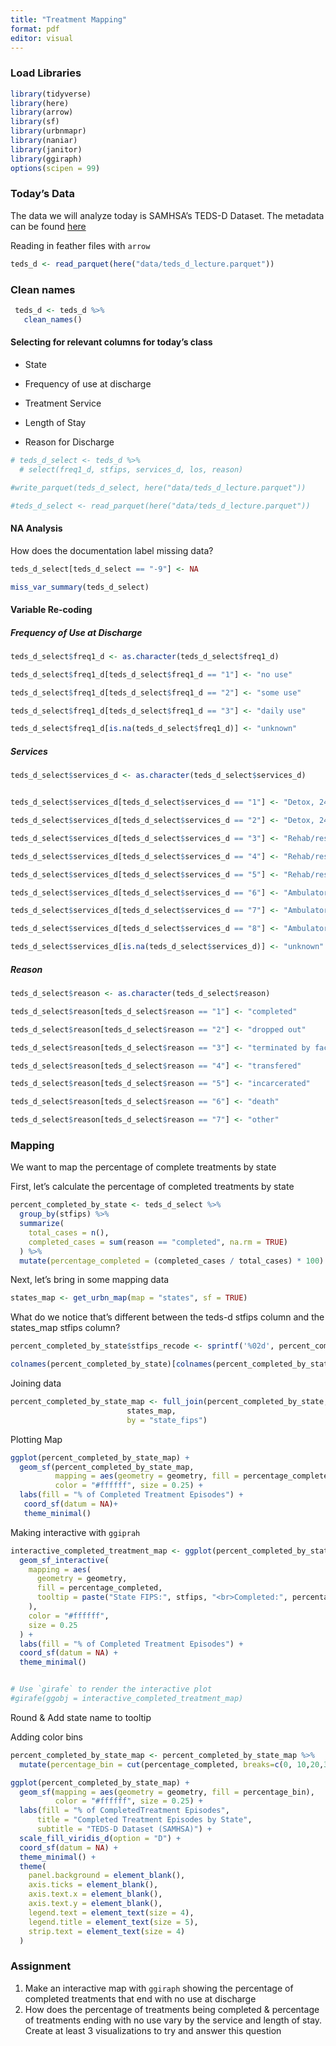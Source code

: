 ```yaml
---
title: "Treatment Mapping"
format: pdf
editor: visual
---
```


### Load Libraries

```r
library(tidyverse)
library(here)
library(arrow)
library(sf)
library(urbnmapr)
library(naniar)
library(janitor)
library(ggiraph)
options(scipen = 99)
```

### Today's Data

The data we will analyze today is SAMHSA's TEDS-D Dataset. The metadata can be found [here](https://www.samhsa.gov/data/system/files/media-puf-file/TEDS-D-2021-DS0001-info-codebook.pdf)

Reading in feather files with `arrow`

```r
teds_d <- read_parquet(here("data/teds_d_lecture.parquet"))
```

### Clean names

```r
 teds_d <- teds_d %>% 
   clean_names()
```

#### Selecting for relevant columns for today's class

-   State

-   Frequency of use at discharge

-   Treatment Service

-   Length of Stay

-   Reason for Discharge

```r
# teds_d_select <- teds_d %>% 
  # select(freq1_d, stfips, services_d, los, reason)
```

```r
#write_parquet(teds_d_select, here("data/teds_d_lecture.parquet"))
```

```r
#teds_d_select <- read_parquet(here("data/teds_d_lecture.parquet"))
```

#### NA Analysis

How does the documentation label missing data?

```r
teds_d_select[teds_d_select == "-9"] <- NA
```

```r
miss_var_summary(teds_d_select)
```

#### Variable Re-coding

##### Frequency of Use at Discharge

```r
teds_d_select$freq1_d <- as.character(teds_d_select$freq1_d)

teds_d_select$freq1_d[teds_d_select$freq1_d == "1"] <- "no use"

teds_d_select$freq1_d[teds_d_select$freq1_d == "2"] <- "some use"

teds_d_select$freq1_d[teds_d_select$freq1_d == "3"] <- "daily use"

teds_d_select$freq1_d[is.na(teds_d_select$freq1_d)] <- "unknown"
```

##### Services

```r
teds_d_select$services_d <- as.character(teds_d_select$services_d)


teds_d_select$services_d[teds_d_select$services_d == "1"] <- "Detox, 24-hour, hospital inpatient"

teds_d_select$services_d[teds_d_select$services_d == "2"] <- "Detox, 24-hour, free-standing residential"

teds_d_select$services_d[teds_d_select$services_d == "3"] <- "Rehab/residential, hospital (non-detox)"

teds_d_select$services_d[teds_d_select$services_d == "4"] <- "Rehab/residential, short term (30 days or fewer)"

teds_d_select$services_d[teds_d_select$services_d == "5"] <- "Rehab/residential, long term (more than 30 days)"

teds_d_select$services_d[teds_d_select$services_d == "6"] <- "Ambulatory, intensive outpatient"

teds_d_select$services_d[teds_d_select$services_d == "7"] <- "Ambulatory, non-intensive outpatient"

teds_d_select$services_d[teds_d_select$services_d == "8"] <- "Ambulatory, detoxification"

teds_d_select$services_d[is.na(teds_d_select$services_d)] <- "unknown"
```

##### Reason

```r
teds_d_select$reason <- as.character(teds_d_select$reason)

teds_d_select$reason[teds_d_select$reason == "1"] <- "completed"

teds_d_select$reason[teds_d_select$reason == "2"] <- "dropped out"

teds_d_select$reason[teds_d_select$reason == "3"] <- "terminated by facility"

teds_d_select$reason[teds_d_select$reason == "4"] <- "transfered"

teds_d_select$reason[teds_d_select$reason == "5"] <- "incarcerated"

teds_d_select$reason[teds_d_select$reason == "6"] <- "death"

teds_d_select$reason[teds_d_select$reason == "7"] <- "other"

```

### Mapping

We want to map the percentage of complete treatments by state

First, let's calculate the percentage of completed treatments by state

```r
percent_completed_by_state <- teds_d_select %>%
  group_by(stfips) %>%
  summarize(
    total_cases = n(),
    completed_cases = sum(reason == "completed", na.rm = TRUE)
  ) %>%
  mutate(percentage_completed = (completed_cases / total_cases) * 100)

```

Next, let's bring in some mapping data

```r
states_map <- get_urbn_map(map = "states", sf = TRUE)
```

What do we notice that's different between the teds-d stfips column and the states_map stfips column?

```r
percent_completed_by_state$stfips_recode <- sprintf('%02d', percent_completed_by_state$stfips)
```

```r
colnames(percent_completed_by_state)[colnames(percent_completed_by_state) == "stfips_recode"] <- "state_fips"
```

Joining data

```r
percent_completed_by_state_map <- full_join(percent_completed_by_state,
                          states_map,
                          by = "state_fips")
```

Plotting Map

```r
ggplot(percent_completed_by_state_map) +
  geom_sf(percent_completed_by_state_map,
          mapping = aes(geometry = geometry, fill = percentage_completed),
          color = "#ffffff", size = 0.25) +
  labs(fill = "% of Completed Treatment Episodes") +
   coord_sf(datum = NA)+
   theme_minimal() 
```

Making interactive with `ggiprah`

```r

interactive_completed_treatment_map <- ggplot(percent_completed_by_state_map) +
  geom_sf_interactive(
    mapping = aes(
      geometry = geometry,
      fill = percentage_completed,
      tooltip = paste("State FIPS:", stfips, "<br>Completed:", percentage_completed, "%")
    ),
    color = "#ffffff",
    size = 0.25
  ) +
  labs(fill = "% of Completed Treatment Episodes") +
  coord_sf(datum = NA) +
  theme_minimal() 


# Use `girafe` to render the interactive plot
#girafe(ggobj = interactive_completed_treatment_map)

```

Round & Add state name to tooltip

Adding color bins

```r
percent_completed_by_state_map <- percent_completed_by_state_map %>% 
  mutate(percentage_bin = cut(percentage_completed, breaks=c(0, 10,20,30,40,50, 60, 70, 80)))

ggplot(percent_completed_by_state_map) +
  geom_sf(mapping = aes(geometry = geometry, fill = percentage_bin),
          color = "#ffffff", size = 0.25) +
  labs(fill = "% of CompletedTreatment Episodes",
      title = "Completed Treatment Episodes by State",
      subtitle = "TEDS-D Dataset (SAMHSA)") +
  scale_fill_viridis_d(option = "D") +
  coord_sf(datum = NA) +
  theme_minimal() +
  theme(
    panel.background = element_blank(),
    axis.ticks = element_blank(),
    axis.text.x = element_blank(),
    axis.text.y = element_blank(),
    legend.text = element_text(size = 4),
    legend.title = element_text(size = 5),
    strip.text = element_text(size = 4)
  ) 

```

### Assignment

1.  Make an interactive map with `ggiraph` showing the percentage of completed treatments that end with no use at discharge
2.  How does the percentage of treatments being completed & percentage of treatments ending with no use vary by the service and length of stay. Create at least 3 visualizations to try and answer this question

